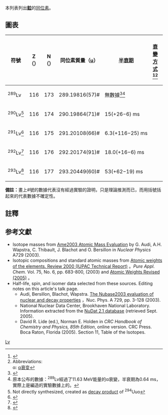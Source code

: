 {{noteTA
|T =zh-hans:𫟷的同位素;zh-hk:鉝的同位素;zh-tw:鉝的同位素;
|1 =zh-hans:𫟷;zh-hk:鉝;zh-tw:鉝;
}}
{{infobox element isotopes
|infobox_name=livermorium
|symbol=Lv
|name=鉝
|isotopes=
{{infobox element isotopes/isotopes decays | mn=293 | sym=Lv | na=[[synthetic_radioisotope|syn]] | hl=60 <sub>[[毫秒|毫秒]]</sub> | dm={{衰變|α}} | de=10.54 | tsl1=flerovium-289 | link1=鈇-289 | lang1=en | pn=289 | ps=Fl}}
{{infobox element isotopes/isotopes decays | mn=294 | sym=Lv | na=[[synthetic_radioisotope|syn]] | hl=54 <sub>[[毫秒|毫秒]]</sub>? | dm={{衰變|α}} |de=10.5? |tsl1=flerovium-290 |link1=鈇-290 | lang1=en |pn=290 |ps=Fl}}
{{infobox element isotopes/isotopes decays | mn=292 | sym=Lv | na=syn | hl=12 <sub>[[毫秒|毫秒]]</sub> | dm={{衰變|α}} | de=10.66 | tsl1=flerovium-288 | link1=鈇-288 | lang1=en | pn=288 | ps=Fl}}
{{infobox element isotopes/isotopes decays | mn=291 | sym=Lv | na=syn | hl=18 <sub>[[毫秒|毫秒]]</sub> | dm={{衰變|α}} | de=10.74 | tsl1=flerovium-287 | link1=鈇-287 | lang1=en | pn=287 | ps=Fl}}
{{infobox element isotopes/isotopes decays | mn=290 | sym=Lv | na=syn | hl=8 <sub>[[毫秒|毫秒]]</sub> | dm={{衰變|α}} | de=10.84 | tsl1=flerovium-286 | link1=鈇-286 | lang1=en | pn=286 | ps=Fl}}

|isotopes table footnote=※同位素依半衰期長度排序
|standard atomic weight=
|conventional atomic weight=
|standard atomic weight ref=
}}
本列表列出'''[[鉝|鉝]]'''的[[同位素|同位素]]。

== 圖表 ==
{| class="wikitable" style="font-size:95%; white-space:nowrap"
! 符號
! Z（{{Subatomic particle|link=yes|Proton}}）
! N（{{Subatomic particle|link=yes|Neutron}}）
! 同位素質量（[[原子質量單位|u]]）
! [[半衰期|半衰期]]
! [[衰變方式|衰變<br>方式]]<ref>{{cite web |url=http://www.nucleonica.net/unc.aspx |title=Universal Nuclide Chart |publisher=nucleonica |registration=yes |accessdate=2015-11-17 |archive-date=2017-02-19 |archive-url=https://web.archive.org/web/20170219043412/http://www.nucleonica.net/unc.aspx |dead-url=no }}</ref><ref group="n">Abbreviations:<br>α: [[α衰变|α衰变]]</ref>
! [[衰变产物|衰變<br>產物]]
! [[原子核|原子核]]<br />[[自旋|自旋]]
|-
| <sup>289</sup>Lv
| style="text-align:right" | 116
| style="text-align:right" | 173
| 289.19816(57)#
| 無數據<ref>{{cite journal|doi=10.1103/PhysRevLett.89.039901|title=Editorial Note: Observation of Superheavy Nuclei Produced in the Reaction of ^{86}Kr with ^{208}Pb [Phys. Rev. Lett. 83, 1104 (1999)]|year=2002|author=Ninov, V.|journal=Physical Review Letters|volume=89|pages=039901}}</ref><ref group="n">原本公布的數據：<sup>289</sup>Lv經過了11.63 MeV能量的α衰變，半衰期為0.64 ms，實際上是{{link-en|维克托･尼诺夫|Victor Ninov}}編造的實驗數據上的。</ref>
| 
| 
|
|-
| <sup>290</sup>Lv<ref group="n">Not directly synthesized, created as [[decay_product|decay product]] of <sup>294</sup>Uuo</ref>
| style="text-align:right" | 116
| style="text-align:right" | 174
| 290.19864(71)#
| 15(+26−6) ms
| {{衰變|α}}
| <sup>286</sup>Fl
| 0+
|-
| <sup>291</sup>Lv<ref name=04Og02>{{cite journal|doi=10.1103/PhysRevC.69.054607|title=Measurements of cross sections for the fusion-evaporation reactions <sup>244</sup>Pu(<sup>48</sup>Ca,xn)<sup>292−x</sup>114 and <sup>245</sup>Cm(<sup>48</sup>Ca,xn)<sup>293−x</sup>116|year=2004|author=Oganessian, Yu. Ts.|journal=Physical Review C|volume=69|pages=054607|last2=Utyonkov|first2=V.|last3=Lobanov|first3=Yu.|last4=Abdullin|first4=F.|last5=Polyakov|first5=A.|last6=Shirokovsky|first6=I.|last7=Tsyganov|first7=Yu.|last8=Gulbekian|first8=G.|last9=Bogomolov|first9=S.}}</ref>
| style="text-align:right" | 116
| style="text-align:right" | 175
| 291.20108(66)#
| 6.3(+116−25) ms
| {{衰變|α}}
| <sup>287</sup>Fl
|
|-
| <sup>292</sup>Lv<ref name=04Og01>{{cite journal|doi=10.1103/PhysRevC.70.064609|title=Measurements of cross sections and decay properties of the isotopes of elements 112, 114, and 116 produced in the fusion reactions ^{233,238}U, ^{242}Pu, and ^{248}Cm+^{48}Ca|year=2004|author=Oganessian, Yu. Ts.|journal=Physical Review C|volume=70|pages=064609}}</ref>
| style="text-align:right" | 116
| style="text-align:right" | 176
| 292.20174(91)#
| 18.0(+16−6) ms
| {{衰變|α}}
| <sup>288</sup>Fl
| 0+
|-
| <sup>293</sup>Lv<ref name=00Og01>{{cite journal|doi=10.1103/PhysRevC.63.011301|title=Observation of the decay of ^{292}116|year=2000|author=Oganessian, Yu. Ts.|journal=Physical Review C|volume=63|pages=011301}}</ref>
| style="text-align:right" | 116
| style="text-align:right" | 177
| 293.20449(60)#
| 53(+62−19) ms
| {{衰變|α}}
| <sup>289</sup>Fl
|
|}

'''備註：'''畫上#號的數據代表沒有經過實驗的證明，只是理論推測而已，而用括號括起來的代表數據不確定性。
{{Isotope box | 這一個= 鉝的同位素 | 前一個= 鏌的同位素 |下一個連結= [[鿬的同位素|鿬的同位素]] }}

== 註釋 ==
<references group="n"/>
== 参考文獻 ==
{{Reflist}}
* Isotope masses from [https://web.archive.org/web/20080923134436/http://www.nndc.bnl.gov/amdc/index.html Ame2003 Atomic Mass Evaluation] by G. Audi, A.H. Wapstra, C. Thibault, J. Blachot and O. Bersillon in ''Nuclear Physics'' A729 (2003).
* Isotopic compositions and standard atomic masses from [http://www.iupac.org/publications/pac/2003/7506/7506x0683.html Atomic weights of the elements. Review 2000 (IUPAC Technical Report)] {{Wayback|url=http://www.iupac.org/publications/pac/2003/7506/7506x0683.html |date=20110324090740 }}。''Pure Appl. Chem.'' Vol. 75, No. 6, pp. 683-800, (2003) and [http://www.iupac.org/news/archives/2005/atomic-weights_revised05.html Atomic Weights Revised (2005)] {{Wayback|url=http://www.iupac.org/news/archives/2005/atomic-weights_revised05.html |date=20080305062433 }}。
* Half-life, spin, and isomer data selected from these sources. Editing notes on this article's talk page.
** Audi, Bersillon, Blachot, Wapstra. [http://amdc.in2p3.fr/web/nubase_en.html The Nubase2003 evaluation of nuclear and decay properties] {{Wayback|url=http://amdc.in2p3.fr/web/nubase_en.html |date=20110716114059 }}，Nuc. Phys. A 729, pp. 3-128 (2003).
** National Nuclear Data Center, Brookhaven National Laboratory. Information extracted from the [http://www.nndc.bnl.gov/nudat2/ NuDat 2.1 database] {{Wayback|url=http://www.nndc.bnl.gov/nudat2/ |date=20190513230730 }} (retrieved Sept. 2005).
** David R. Lide (ed.), Norman E. Holden in ''CRC Handbook of Chemistry and Physics, 85th Edition'', online version. CRC Press. Boca Raton, Florida (2005). Section 11, Table of the Isotopes.

{{Isotope nav}}

[[Category:各元素同位素列表|Lv]]